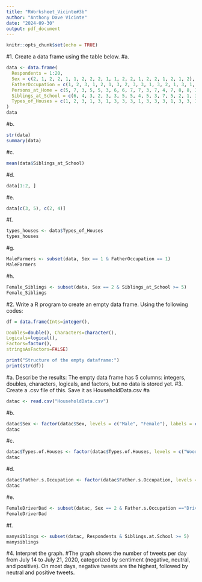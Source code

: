 ```yaml
---
title: "RWorksheet_Vicinte#3b"
author: "Anthony Dave Vicinte"
date: "2024-09-30"
output: pdf_document
---
```


```r
knitr::opts_chunk$set(echo = TRUE)
```
#1. Create a data frame using the table below.
#a.
```r
data <- data.frame(
  Respondents = 1:20,
  Sex = c(2, 1, 2, 2, 1, 1, 2, 2, 2, 1, 1, 2, 2, 1, 2, 2, 1, 2, 1, 2),
  FatherOccupation = c(1, 2, 3, 1, 2, 1, 3, 2, 3, 3, 1, 3, 2, 1, 3, 1, 3, 3, 1, 1),
  Persons_at_Home = c(5, 7, 3, 5, 5, 3, 6, 6, 7, 7, 3, 7, 4, 7, 8, 8, 3, 11, 8, 6),
  Siblings_at_School = c(6, 4, 3, 2, 3, 3, 5, 5, 4, 5, 3, 7, 5, 2, 1, 3, 1, 5, 3, 2),
  Types_of_Houses = c(1, 2, 3, 1, 3, 1, 3, 3, 3, 1, 3, 3, 3, 1, 3, 3, 3, 3, 3, 2)
)
data
```
#b.
```r
str(data)
summary(data)
```
#c.
```r
mean(data$Siblings_at_School)
```
#d.
```r
data[1:2, ]
```
#e.
```r
data[c(3, 5), c(2, 4)]
```
#f.
```r
types_houses <- data$Types_of_Houses
types_houses
```
#g.
```r
MaleFarmers <- subset(data, Sex == 1 & FatherOccupation == 1)
MaleFarmers
```
#h.
```r
Female_Siblings <- subset(data, Sex == 2 & Siblings_at_School >= 5)
Female_Siblings
```
#2. Write a R program to create an empty data frame. Using the following codes:
```r
df = data.frame(Ints=integer(),

Doubles=double(), Characters=character(),
Logicals=logical(),
Factors=factor(),
stringsAsFactors=FALSE)

print("Structure of the empty dataframe:")
print(str(df))
```
#a. Describe the results: The empty data frame has 5 columns: integers, doubles, characters, logicals, and factors, but no data is stored yet.
#3. Create a .csv file of this. Save it as HouseholdData.csv
#a
```r
datac <- read.csv("HouseholdData.csv")
```
#b.
```r
datac$Sex <- factor(datac$Sex, levels = c("Male", "Female"), labels = c(1,2))
datac
```
#c.
```r
datac$Types.of.Houses <- factor(datac$Types.of.Houses, levels = c("Wood", "Congrete", "Semi-congrete"), labels = c(1,2,3))
datac
```
#d.
```r
datac$Father.s.Occupation <- factor(datac$Father.s.Occupation, levels = c(1,2,3), labels = c("Farmer", "Driver", "Others"))
datac
```
#e.
```r
FemaleDriverDad <- subset(datac, Sex == 2 & Father.s.Occupation =="Driver")
FemaleDriverDad
```
#f.
```r
manysiblings <- subset(datac, Respondents & Siblings.at.School >= 5)
manysiblings
```
#4. Interpret the graph.
#The graph shows the number of tweets per day from July 14 to July 21, 2020, categorized by sentiment (negative, neutral, and positive). On most days, negative tweets are the highest, followed by neutral and positive tweets.
